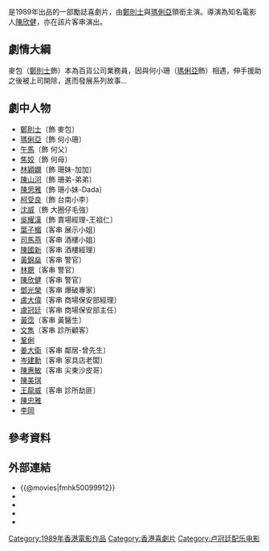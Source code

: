{{expand|time=2009-07-09T06:17:56+00:00}}
{{unreferenced|time=2009-07-09T06:17:56+00:00}}
{{Infobox Film
|片名          = 開心巨無霸
|電影原名      = ''{{lang|en|Mr. Sunshine}}''
|圖像          = Mr. Sunshine DVD cover.jpg
|圖像說明      = 電影《開心巨無霸》DVD封面
|導演          = [[陳欣健|陳欣健]]
|監製          = 楊以和
|製片          = 陳志成
|編劇          = [[杜國威|杜國威]]、陳欣健
|劇本          = 
|故事          = 
|原著          = 
|旁白          = 
|統籌          = 陳一鳴
|主演          = [[鄭則士|鄭則士]]、[[瑪俐亞|瑪俐亞]]
|副標題        = 
|片尾曲        = 
|配樂          = [[盧冠廷|盧冠廷]]
|攝影          = 陳廣鴻、馬官華
|剪輯          = 陳俊逸
|製片商        = 特藝影業公司
|發行商        = {{BHKG}}：特藝影業公司
|上映日期      = {{BHKG}}：{{film date|1989|8|1}}
|發行日期      = 
|片長          = 100 分鐘
|產地          = {{英屬香港電影}}
|語言          = 粵語
|官方網站      = 
|預算          = 
|票房          = HK $3,936,619.00
|前集          = 
|續集          = 
|amg_id      = 
|imdb_id     = tt0099912
}}
{{engname|《開心巨無霸》|''Mr. Sunshine''}}是1989年出品的一部勵誌喜劇片，由[[鄭則士|鄭則士]]與[[瑪俐亞|瑪俐亞]]領銜主演。導演為知名電影人[[陳欣健|陳欣健]]，亦在該片客串演出。

== 劇情大綱 ==
麥包（[[鄭則士|鄭則士]]飾）本為百貨公司業務員，因與何小珊（[[瑪俐亞|瑪俐亞]]飾）相遇，伸手援助之後被上司開除，進而發展系列故事...

== 劇中人物 ==
*[[鄭則士|鄭則士]]〔飾 麥包〕
*[[Maria_Cordero|瑪俐亞]]〔飾 何小珊〕
*[[午馬|午馬]]〔飾 何父〕
*[[焦姣|焦姣]]〔飾 何母〕
*[[林穎嫻|林穎嫻]]〔飾 珊妹-加加〕
*[[陳山河|陳山河]]〔飾 珊弟-弟弟〕
*[[陳思雅|陳思雅]]〔飾 珊小妹-Dada〕
*[[柯受良|柯受良]]〔飾 台南小李〕
*[[沈威|沈威]]〔飾 大圈仔毛強〕
*[[吳耀漢|吳耀漢]]〔飾 賣場經理-王祖仁〕
*[[葉子楣|葉子楣]]〔客串 展示小姐〕 
*[[司馬燕|司馬燕]]〔客串 酒樓小姐〕 
*[[陳國新|陳國新]]〔客串 酒樓經理〕 
*[[黃錦燊|黃錦燊]]〔客串 警官〕
*[[林聰|林聰]]〔客串 警官〕
*[[陳欣健|陳欣健]]〔客串 警官〕  
*[[鄧光榮|鄧光榮]]〔客串 爆破專家〕
*[[盧大偉_(香港)|盧大偉]]〔客串 商場保安部經理〕
*[[盧冠廷|盧冠廷]]〔客串 商場保安部主任〕
*[[黃霑|黃霑]]〔客串 黃醫生〕
*[[文雋|文雋]]〔客串 診所顧客〕
*[[鞏俐|鞏俐]] 
*[[姜大衛|姜大衛]]〔客串 鄰居-曾先生〕
*[[岑建勳|岑建勳]]〔客串 家具店老闆〕 
*[[陳惠敏|陳惠敏]]〔客串 尖東沙皮哥〕 
*[[陳美琪|陳美琪]]
*[[王龍威|王龍威]]〔客串 診所劫匪〕
*[[陳忠雅|陳忠雅]]
*[[李岡|李岡]]

== 參考資料 ==
{{reflist}}

==外部連結==
*{{@movies|fmhk50099912}}
*{{hkmdb title|7203}}
*{{Mtime|23828}}
*{{douban}}
*{{imdb title|0099912}}

[[Category:1989年香港電影作品|Category:1989年香港電影作品]]
[[Category:香港喜劇片|Category:香港喜劇片]]
[[Category:卢冠廷配乐电影|Category:卢冠廷配乐电影]]